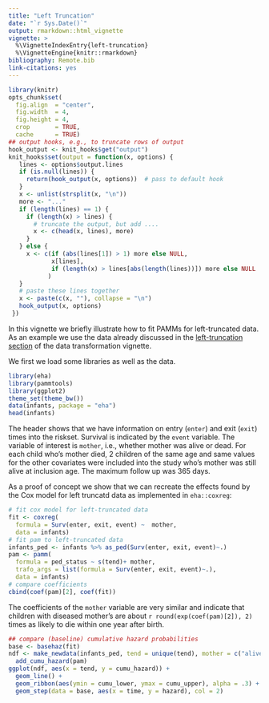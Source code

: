 ```yaml
---
title: "Left Truncation"
date: "`r Sys.Date()`"
output: rmarkdown::html_vignette
vignette: >
  %\VignetteIndexEntry{left-truncation}
  %\VignetteEngine{knitr::rmarkdown}
bibliography: Remote.bib
link-citations: yes
---
```


```r
library(knitr)
opts_chunk$set(
  fig.align  = "center",
  fig.width  = 4,
  fig.height = 4,
  crop       = TRUE,
  cache      = TRUE)
## output hooks, e.g., to truncate rows of output
hook_output <- knit_hooks$get("output")
knit_hooks$set(output = function(x, options) {
   lines <- options$output.lines
   if (is.null(lines)) {
     return(hook_output(x, options))  # pass to default hook
   }
   x <- unlist(strsplit(x, "\n"))
   more <- "..."
   if (length(lines) == 1) {
     if (length(x) > lines) {
       # truncate the output, but add ....
       x <- c(head(x, lines), more)
     }
   } else {
     x <- c(if (abs(lines[1]) > 1) more else NULL,
            x[lines],
            if (length(x) > lines[abs(length(lines))]) more else NULL
           )
   }
   # paste these lines together
   x <- paste(c(x, ""), collapse = "\n")
   hook_output(x, options)
 })
```

In this vignette we briefly illustrate how to fit PAMMs for left-truncated data.
As an example we use the data already discussed in the [left-truncation section](data.transformation.html#left-truncated-data) of the data transformation vignette.

We first we load some libraries as well as the data.

```r
library(eha)
library(pammtools)
library(ggplot2)
theme_set(theme_bw())
data(infants, package = "eha")
head(infants)
```
The header shows that
we have information on entry (`enter`) and exit (`exit`) times into the riskset.
Survival is indicated by the `event` variable. The variable of interest is `mother`, i.e., whether mother was alive or dead. For each child who's mother died, 2 children of the same age and same values for the other covariates were included into the study who's mother was still alive at inclusion age. The maximum follow up was 365 days.

As a proof of concept we show that we can recreate the effects found by the Cox model for left truncatd data as implemented in `eha::coxreg`:

```r
# fit cox model for left-truncated data
fit <- coxreg(
  formula = Surv(enter, exit, event) ~  mother,
  data = infants)
# fit pam to left-truncated data
infants_ped <- infants %>% as_ped(Surv(enter, exit, event)~.)
pam <- pamm(
  formula = ped_status ~ s(tend)+ mother,
  trafo_args = list(formula = Surv(enter, exit, event)~.),
  data = infants)
# compare coefficients
cbind(coef(pam)[2], coef(fit))
```

The coefficients of the `mother` variable are very similar and indicate that
children with diseased mother's are about `r round(exp(coef(pam)[2]), 2)` times as likely to die within one year after birth.

```r
## compare (baseline) cumulative hazard probabilities
base <- basehaz(fit)
ndf <- make_newdata(infants_ped, tend = unique(tend), mother = c("alive")) %>%
  add_cumu_hazard(pam)
ggplot(ndf, aes(x = tend, y = cumu_hazard)) +
  geom_line() +
  geom_ribbon(aes(ymin = cumu_lower, ymax = cumu_upper), alpha = .3) +
  geom_step(data = base, aes(x = time, y = hazard), col = 2)
```
